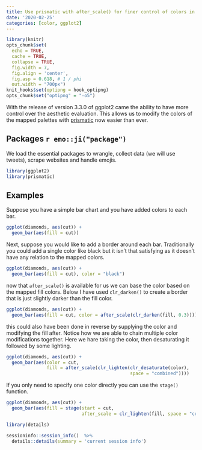 ```yaml
---
title: Use prismatic with after_scale() for finer control of colors in ggplot2
date: '2020-02-25'
categories: [color, ggplot2]
---
```


```r
library(knitr)
opts_chunk$set(
  echo = TRUE,
  cache = TRUE,
  collapse = TRUE,
  fig.width = 7, 
  fig.align = 'center',
  fig.asp = 0.618, # 1 / phi
  out.width = "700px")
knit_hooks$set(optipng = hook_optipng)
opts_chunk$set("optipng" = "-o5")
```

With the release of version 3.3.0 of ggplot2 came the ability to have more control over the aesthetic evaluation.
This allows us to modify the colors of the mapped palettes with [prismatic](https://github.com/EmilHvitfeldt/prismatic) now easier than ever.

## Packages `r emo::ji("package")`

We load the essential packages to wrangle, collect data (we will use tweets), scrape websites and handle emojis.

```r
library(ggplot2)
library(prismatic)
```

## Examples

Suppose you have a simple bar chart and you have added colors to each bar.

```r
ggplot(diamonds, aes(cut)) +
  geom_bar(aes(fill = cut))
```

Next, suppose you would like to add a border around each bar.
Traditionally you could add a single color like black but it isn't that satisfying as it doesn't have any relation to the mapped colors.

```r
ggplot(diamonds, aes(cut)) +
  geom_bar(aes(fill = cut), color = "black")
```

now that `after_scale()` is available for us we can base the color based on the mapped fill colors.
Below I have used `clr_darken()` to create a border that is just slightly darker than the fill color.

```r
ggplot(diamonds, aes(cut)) +
  geom_bar(aes(fill = cut, color = after_scale(clr_darken(fill, 0.3))))
```

this could also have been done in reverse by supplying the color and modifying the fill after.
Notice how we are able to chain multiple color modifications together.
Here we hare taking the color, then desaturating it followed by some lighting.

```r
ggplot(diamonds, aes(cut)) +
  geom_bar(aes(color = cut, 
               fill = after_scale(clr_lighten(clr_desaturate(color), 
                                              space = "combined"))))
```

If you only need to specify one color directly you can use the `stage()` function.

```r
ggplot(diamonds, aes(cut)) +
  geom_bar(aes(fill = stage(start = cut, 
                            after_scale = clr_lighten(fill, space = "combined"))))
```

```r
library(details)

sessioninfo::session_info()  %>%
  details::details(summary = 'current session info')
```
